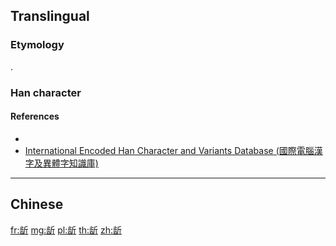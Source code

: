 {{character info/new}}
==Translingual==

===Etymology===
{{Han simp|齗|f=齒|t=齿}}.

===Han character===
{{Han char|rn=211|rad=齿|as=4|sn=12|canj=YUHML|four=22721|ids=⿰齿斤}}

====References====
* {{Han ref|uh=9F82}}
* [http://chardb.iis.sinica.edu.tw/char/27663 International Encoded Han Character and Variants Database (國際電腦漢字及異體字知識庫)]

----

==Chinese==
{{zh-see|齗}}

[[fr:龂]]
[[mg:龂]]
[[pl:龂]]
[[th:龂]]
[[zh:龂]]